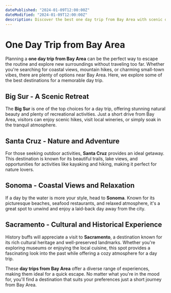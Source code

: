 ```yaml
---
datePublished: "2024-01-09T12:00:00Z"
dateModified: "2024-01-09T12:00:00Z"
description: Discover the best one day trip from Bay Area with scenic destinations, exciting activities, and top recommendations for a perfect getaway.
---
```


# One Day Trip from Bay Area

Planning a **one day trip from Bay Area** can be the perfect way to escape the routine and explore new surroundings without traveling too far. Whether you're searching for coastal views, mountain hikes, or charming small-town vibes, there are plenty of options near Bay Area. Here, we explore some of the best destinations for a memorable day trip.

## Big Sur - A Scenic Retreat

The **Big Sur** is one of the top choices for a day trip, offering stunning natural beauty and plenty of recreational activities. Just a short drive from Bay Area, visitors can enjoy scenic hikes, visit local wineries, or simply soak in the tranquil atmosphere.

## Santa Cruz - Nature and Adventure

For those seeking outdoor activities, **Santa Cruz** provides an ideal getaway. This destination is known for its beautiful trails, lake views, and opportunities for activities like kayaking and hiking, making it perfect for nature lovers.

<PromotionSection />

## Sonoma - Coastal Views and Relaxation

If a day by the water is more your style, head to **Sonoma**. Known for its picturesque beaches, seafood restaurants, and relaxed atmosphere, it's a great spot to unwind and enjoy a laid-back day away from the city.

## Sacramento - Cultural and Historical Experience

History buffs will appreciate a visit to **Sacramento**, a destination known for its rich cultural heritage and well-preserved landmarks. Whether you're exploring museums or enjoying the local cuisine, this spot provides a fascinating look into the past while offering a cozy atmosphere for a day trip.

These **day trips from Bay Area** offer a diverse range of experiences, making them ideal for a quick escape. No matter what you're in the mood for, you'll find a destination that suits your preferences just a short journey from Bay Area.
